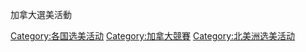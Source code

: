 加拿大選美活動
[[Category:各国选美活动|Category:各国选美活动]]
[[Category:加拿大競賽|Category:加拿大競賽]]
[[Category:北美洲选美活动|Category:北美洲选美活动]]
